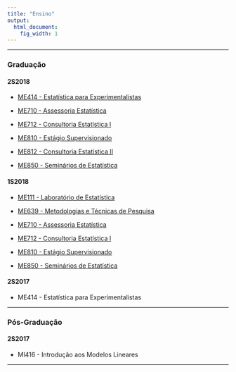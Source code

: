 ```yaml
---
title: "Ensino"
output:
  html_document:
    fig_width: 1
---
```


----

### Graduação

#### 2S2018

- [ME414 - Estatística para Experimentalistas](me414.html)
</br>

- [ME710 - Assessoria Estatística](Disciplinas/EmentaME710_2s2018.pdf)
</br>

- [ME712 -  Consultoria Estatística I](Disciplinas/EmentaME712e812_2s2018.pdf)
</br>

- [ME810 - Estágio Supervisionado](Disciplinas/EmentaME810_2s2018.pdf)
</br>

- [ME812 -  Consultoria Estatística II](Disciplinas/EmentaME712e812_2s2018.pdf)
</br>

- [ME850 - Seminários de Estatística](Disciplinas/EmentaME850_2s2018.pdf)
</br>

#### 1S2018

- [ME111 - Laboratório de Estatística](me111.html)
</br>

- [ME639 -  Metodologias e Técnicas de Pesquisa](me639.html)
</br>

- [ME710 - Assessoria Estatística](Disciplinas/EmentaME710_1s2018.pdf)
</br>

- [ME712 -  Consultoria Estatística I](Disciplinas/EmentaME712_1s2018.pdf)
</br>

- [ME810 - Estágio Supervisionado](Disciplinas/EmentaME810_1s2018.pdf)
</br>

- [ME850 - Seminários de Estatística](Disciplinas/EmentaME850_1s2018.pdf)
</br>

#### 2S2017

- ME414 - Estatística para Experimentalistas
</br>

---- 

### Pós-Graduação

#### 2S2017

- MI416 - Introdução aos Modelos Lineares 
</br>

----